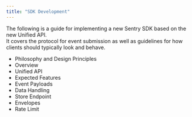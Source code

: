 ```yaml
---
title: "SDK Development"
---
```


The following is a guide for implementing a new Sentry SDK based on the new <Link to="/sdk/unified-api">Unified API</Link>.<br/>
It covers the protocol for event submission as well as guidelines for how clients should
typically look and behave.

- <Link to="/sdk/philosophy/">Philosophy and Design Principles</Link>
- <Link to="/sdk/overview/">Overview</Link>
- <Link to="/sdk/unified-api/">Unified API</Link>
- <Link to="/sdk/features/">Expected Features</Link>
- <Link to="/sdk/event-payloads/">Event Payloads</Link>
- <Link to="/sdk/data-handling/">Data Handling</Link>
- <Link to="/sdk/store/">Store Endpoint</Link>
- <Link to="/sdk/envelopes/">Envelopes</Link>
- <Link to="/sdk/rate-limit/">Rate Limit</Link>
